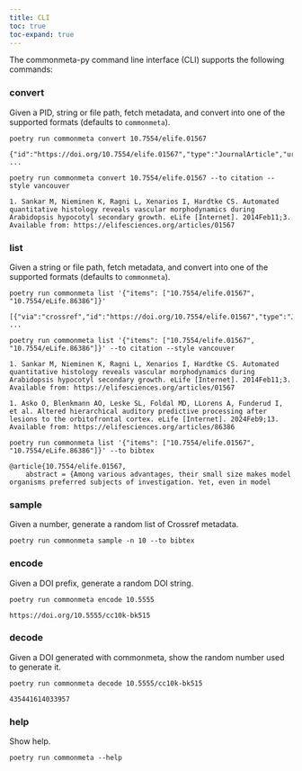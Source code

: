 ```yaml
---
title: CLI
toc: true
toc-expand: true
---
```


The commonmeta-py command line interface (CLI) supports the following commands:

### convert
Given a PID, string or file path, fetch metadata, and convert into one of the supported formats (defaults to `commonmeta`).

```
poetry run commonmeta convert 10.7554/elife.01567

{"id":"https://doi.org/10.7554/elife.01567","type":"JournalArticle","url":"https://elifesciences.org/articles/01567", ...
```

```
poetry run commonmeta convert 10.7554/elife.01567 --to citation --style vancouver

1. Sankar M, Nieminen K, Ragni L, Xenarios I, Hardtke CS. Automated quantitative histology reveals vascular morphodynamics during Arabidopsis hypocotyl secondary growth. eLife [Internet]. 2014Feb11;3. Available from: https://elifesciences.org/articles/01567
```

### list
Given a string or file path, fetch metadata, and convert into one of the supported formats (defaults to `commonmeta`).

```
poetry run commonmeta list '{"items": ["10.7554/elife.01567", "10.7554/eLife.86386"]}'

[{"via":"crossref","id":"https://doi.org/10.7554/elife.01567","type":"JournalArticle","url":"https://elifesciences.org/articles/01567", ...
```

```
poetry run commonmeta list '{"items": ["10.7554/elife.01567", "10.7554/eLife.86386"]}' --to citation --style vancouver

1. Sankar M, Nieminen K, Ragni L, Xenarios I, Hardtke CS. Automated quantitative histology reveals vascular morphodynamics during Arabidopsis hypocotyl secondary growth. eLife [Internet]. 2014Feb11;3. Available from: https://elifesciences.org/articles/01567

1. Asko O, Blenkmann AO, Leske SL, Foldal MD, LLorens A, Funderud I, et al. Altered hierarchical auditory predictive processing after lesions to the orbitofrontal cortex. eLife [Internet]. 2024Feb9;13. Available from: https://elifesciences.org/articles/86386
```

```
poetry run commonmeta list '{"items": ["10.7554/elife.01567", "10.7554/eLife.86386"]}' --to bibtex

@article{10.7554/elife.01567,
    abstract = {Among various advantages, their small size makes model organisms preferred subjects of investigation. Yet, even in model
```

### sample
Given a number, generate a random list of Crossref metadata.

```
poetry run commonmeta sample -n 10 --to bibtex
```

### encode
Given a DOI prefix, generate a random DOI string.

```
poetry run commonmeta encode 10.5555

https://doi.org/10.5555/cc10k-bk515
```

### decode
Given a DOI generated with commonmeta, show the random number used to generate it.

```
poetry run commonmeta decode 10.5555/cc10k-bk515

435441614033957
```

### help
Show help.

```
poetry run commonmeta --help

```

